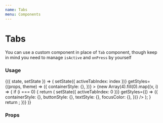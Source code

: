 ```yaml
---
name: Tabs
menu: Components
---
```




# Tabs

You can use a custom component in place of `Tab` component, though keep in mind you need to manage `isActive` and `onPress` by yourself

### Usage

<Playground>
  <State initial={{ activeTabIndex: 0 }}>
    {({ state, setState }) => (
      <Tabs
        activeTabIndex={state.activeTabIndex}
        onChange={index => setState({ activeTabIndex: index })}
        getStyles={(props, theme) => ({
          containerStyle: {},
        })}
      >
        {new Array(4).fill(0).map((v, i) => {
          if (i === 0) {
            return (
              <Tab
                key={0}
                title="Custom"
                onPress={() => setState({ activeTabIndex: 0 })}
                getStyles={() => ({
                  containerStyle: {},
                  buttonStyle: {},
                  textStyle: {},
                  focusColor: {},
                })}
              />
            );
          }
          return <Tab key={i} title={`Tab ${i + 1}`} />;
        })}
      </Tabs>
    )}
  </State>
</Playground>

### Props

<Props of={Tabs} />
